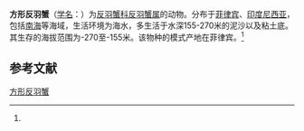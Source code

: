 {{Speciesbox
| name = 方形反羽蟹
| status = 
| status_system = 
| image = 
| genus = Retropluma
| species = quadrata
| authority = (Saint Laurent, 1989)<ref name='id11919'>{{cite web| url =http://www.bioinfo.cn/db05/BjdwSpecies.php?action=view&id=11919| title =方形反羽蟹| work =《中国动物物种编目数据库》| publisher =中国科学院微生物研究所| author =中国科学院动物研究所| accessdate =2009-04-28| deadurl =yes| archiveurl =https://web.archive.org/web/20160305102930/http://www.bioinfo.cn/db05/BjdwSpecies.php?action=view&id=11919| archivedate =2016-03-05}}</ref>
}}

'''方形反羽蟹'''（[[学名|学名]]：{{lang|la|''Retropluma quadrata''}}）为[[反羽蟹科|反羽蟹科]][[反羽蟹属|反羽蟹属]]的动物。分布于[[菲律宾|菲律宾]]、[[印度尼西亚|印度尼西亚]]，包括[[南海|南海]]等海域，生活环境为海水，多生活于水深155-270米的泥沙以及粘土底。其生存的海拔范围为-270至-155米。该物种的模式产地在菲律宾。<ref name='id11919'/>

== 参考文献 ==
{{reflist}}

{{Wikispecies|Retropluma quadrata}}
{{Taxonbar|from=Q14257570}}

[[Category:反羽蟹属|方形反羽蟹]]


{{螃蟹小作品}}